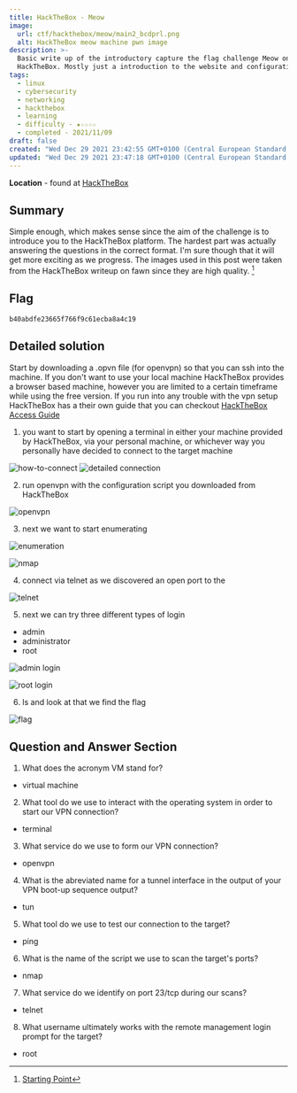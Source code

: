 ```yaml
---
title: HackTheBox - Meow
image:
  url: ctf/hackthebox/meow/main2_bcdprl.png
  alt: HackTheBox meow machine pwn image
description: >-
  Basic write up of the introductory capture the flag challenge Meow on
  HackTheBox. Mostly just a introduction to the website and configurations.
tags:
  - linux
  - cybersecurity
  - networking
  - hackthebox
  - learning
  - difficulty - ★☆☆☆☆
  - completed - 2021/11/09
draft: false
created: "Wed Dec 29 2021 23:42:55 GMT+0100 (Central European Standard Time)"
updated: "Wed Dec 29 2021 23:47:18 GMT+0100 (Central European Standard Time)"
---
```


**Location** - found at [HackTheBox](https://www.hackthebox.com/)

## Summary

Simple enough, which makes sense since the aim of the challenge is to introduce you to the HackTheBox platform.
The hardest part was actually answering the questions in the correct format.
I'm sure though that it will get more exciting as we progress. The images used in this post were taken from the HackTheBox writeup on fawn since they are high quality. [^1]

## Flag

```
b40abdfe23665f766f9c61ecba8a4c19
```

## Detailed solution

Start by downloading a .opvn file (for openvpn) so that you can ssh into the machine.
If you don't want to use your local machine HackTheBox provides a browser based machine,
however you are limited to a certain timeframe while using the free version.
If you run into any trouble with the vpn setup HackTheBox has a their own guide that you can checkout
[HackTheBox Access Guide](https://help.hackthebox.com/en/articles/5185687-gs-introduction-to-lab-access)

1. you want to start by opening a terminal in either your machine provided by HackTheBox, via your personal machine, or whichever way you personally have decided to connect to the target machine

![how-to-connect](https://res.cloudinary.com/draxel/image/upload/v1638879517/ctf/hackthebox/meow/how-to-connect_cgibb3.png)
![detailed connection](https://res.cloudinary.com/draxel/image/upload/v1638879517/ctf/hackthebox/meow/how-to-connect-2_rdwwlf.png)

2. run openvpn with the configuration script you downloaded from HackTheBox

![openvpn](https://res.cloudinary.com/draxel/image/upload/v1638879517/ctf/hackthebox/meow/open-vpn_d7q3vn.png)

3. next we want to start enumerating

![enumeration](https://res.cloudinary.com/draxel/image/upload/v1638879516/ctf/hackthebox/meow/enumeration_g9zhn4.png)

![nmap](https://res.cloudinary.com/draxel/image/upload/v1638879517/ctf/hackthebox/meow/nmap_agga5b.png)

4. connect via telnet as we discovered an open port to the

![telnet](https://res.cloudinary.com/draxel/image/upload/v1638879517/ctf/hackthebox/meow/telnet_wcc9oq.png)

5. next we can try three different types of login

- admin
- administrator
- root

![admin login](https://res.cloudinary.com/draxel/image/upload/v1638879516/ctf/hackthebox/meow/admin-login_kh3npu.png)

![root login](https://res.cloudinary.com/draxel/image/upload/v1638879517/ctf/hackthebox/meow/root-login_uf5api.png)

6. ls and look at that we find the flag

![flag](https://res.cloudinary.com/draxel/image/upload/v1638879516/ctf/hackthebox/meow/ls-flag_qtjnet.png)

## Question and Answer Section

1. What does the acronym VM stand for?

- virtual machine

2. What tool do we use to interact with the operating system in order to start our VPN connection?

- terminal

3. What service do we use to form our VPN connection?

- openvpn

4. What is the abreviated name for a tunnel interface in the output of your VPN boot-up sequence output?

- tun

5. What tool do we use to test our connection to the target?

- ping

6. What is the name of the script we use to scan the target's ports?

- nmap

7. What service do we identify on port 23/tcp during our scans?

- telnet

8. What username ultimately works with the remote management login prompt for the target?

- root

[^1]: [Starting Point](https://app.hackthebox.com/starting-point)
